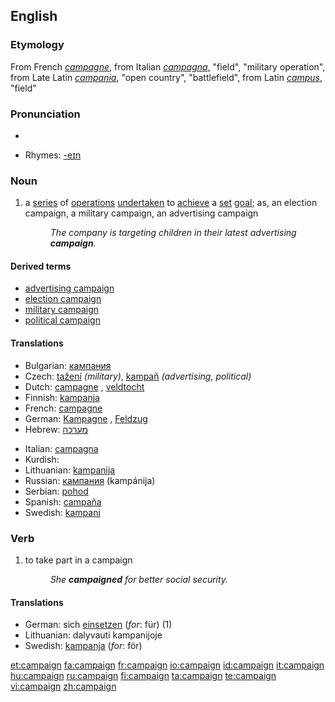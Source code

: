 ==English==
{{wikipedia}}
===Etymology===
From French ''[[campagne]]'', from Italian ''[[campagna]]'', "field", "military operation", from Late Latin ''[[campania]]'', "open country", "battlefield", from Latin ''[[campus]]'', "field"

===Pronunciation===
*{{audio|en-us-campaign.ogg|Audio (US)}}

*Rhymes: [[Rhymes:English:-eɪn|-eɪn]]

===Noun===
{{en-noun}}
# a [[series]] of [[operation]]s [[undertaken]] to [[achieve]] a [[set]] [[goal]]; as, an election campaign, a military campaign, an advertising campaign
#:''The company is targeting children in their latest advertising '''campaign'''.''

====Derived terms====
* [[advertising campaign]]
* [[election campaign]]
* [[military campaign]]
* [[political campaign]]

====Translations====
{{top}}
*Bulgarian: [[кампания]] {{f}}
*Czech: [[tažení]] {{n}} ''(military)'', [[kampaň]] {{f}} ''(advertising, political)''
*Dutch: [[campagne]] {{f}}, [[veldtocht]] {{m}}
*Finnish: [[kampanja]]
*French: [[campagne]] {{f}}
*German: [[Kampagne]] {{f}}, [[Feldzug]] {{m}}
*Hebrew: [[מערכה]] {{f}}
{{mid}}
*Italian: [[campagna]] {{f}}
*Kurdish: {{KUchar|[[حه‌مله‌]]}}
*Lithuanian: [[kampanija]]
*Russian: [[кампания]] (kampánija) {{f}}
*Serbian: [[pohod]] {{m}}
*Spanish: [[campaña]] {{f}}
*Swedish: [[kampanj]]
{{bottom}}

===Verb===
{{en-verb}}
# {{intransitive}} to take part in a campaign
#:''She '''campaigned''' for better social security.''

====Translations====
*German: sich [[einsetzen]] (''for'': für) (1)
*Lithuanian: dalyvauti kampanijoje
*Swedish: [[kampanja]] (''for'': för)

[[et:campaign]]
[[fa:campaign]]
[[fr:campaign]]
[[io:campaign]]
[[id:campaign]]
[[it:campaign]]
[[hu:campaign]]
[[ru:campaign]]
[[fi:campaign]]
[[ta:campaign]]
[[te:campaign]]
[[vi:campaign]]
[[zh:campaign]]